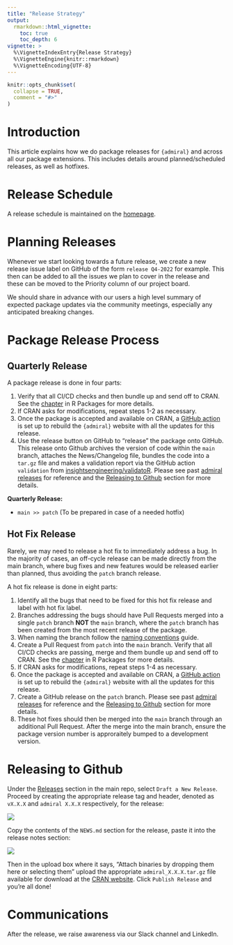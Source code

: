 ```yaml
---
title: "Release Strategy"
output: 
  rmarkdown::html_vignette:
    toc: true
    toc_depth: 6
vignette: >
  %\VignetteIndexEntry{Release Strategy}
  %\VignetteEngine{knitr::rmarkdown}
  %\VignetteEncoding{UTF-8}
---
```


```r
knitr::opts_chunk$set(
  collapse = TRUE,
  comment = "#>"
)
```

# Introduction

This article explains how we do package releases for `{admiral}` and across all our
package extensions. This includes details around planned/scheduled releases, as well
as hotfixes.

# Release Schedule

A release schedule is maintained on the [homepage](https://pharmaverse.github.io/admiral/#release-schedule).

# Planning Releases

Whenever we start looking towards a future release, we create a new release issue
label on GitHub of the form `release Q4-2022` for example. This then can be added
to all the issues we plan to cover in the release and these can be moved to the
Priority column of our project board.

We should share in advance with our users a high level summary of expected package
updates via the community meetings, especially any anticipated breaking changes.

# Package Release Process

## Quarterly Release

A package release is done in four parts:

1) Verify that all CI/CD checks and then bundle up and send off to CRAN. See the [chapter](https://r-pkgs.org/release.html#decide-the-release-type) in R Packages for more details.
1) If CRAN asks for modifications, repeat steps 1-2 as necessary.
1) Once the package is accepted and available on CRAN, a [GitHub action](https://github.com/pharmaverse/admiral/actions/workflows/pages/pages-build-deployment) is set up to rebuild the `{admiral}` website with all the updates for this release.
1) Use the release button on GitHub to "release" the package onto GitHub.  This release onto Github archives the version of code within the `main` branch, attaches the News/Changelog file, bundles the code into a `tar.gz` file and makes a validation report via the GitHub action `validation` from [insightsengineering/validatoR](https://github.com/insightsengineering/thevalidatoR).  Please see past [admiral releases](https://github.com/pharmaverse/admiral/releases) for reference and the [Releasing to Github](release_strategy.html#releasing-to-github) section for more details.

**Quarterly Release:**  

* `main >> patch` (To be prepared in case of a needed hotfix)

## Hot Fix Release

Rarely, we may need to release a hot fix to immediately address a bug. 
In the majority of cases, an off-cycle release can be made directly from the main branch, where bug fixes and new features would be released earlier than planned, thus avoiding the `patch` branch release.

A hot fix release is done in eight parts:

1) Identify all the bugs that need to be fixed for this hot fix release and label with hot fix label.
1) Branches addressing the bugs should have Pull Requests merged into a single `patch` branch **NOT** the `main` branch, where the `patch` branch has been created from the most recent release of the package.
1) When naming the branch follow the [naming conventions](git_usage.html#implementing-an-issue) guide. 
1) Create a Pull Request from `patch` into the `main` branch.  Verify that all CI/CD checks are passing, merge and them bundle up and send off to CRAN. See the [chapter](https://r-pkgs.org/release.html#decide-the-release-type) in R Packages for more details.
1) If CRAN asks for modifications, repeat steps 1-4 as necessary.
1) Once the package is accepted and available on CRAN, a [GitHub action](https://github.com/pharmaverse/admiral/actions/workflows/pages/pages-build-deployment) is set up to rebuild the `{admiral}` website with all the updates for this release.
1) Create a GitHub release on the `patch` branch. Please see past [admiral releases](https://github.com/pharmaverse/admiral/releases) for reference and the [Releasing to Github](release_strategy.html#releasing-to-github) section for more details.
1) These hot fixes should then be merged into the `main` branch through an additional Pull Request. After the merge into the main branch, ensure the package version number is approraitely bumped to a development version. 

# Releasing to Github
Under the [Releases](https://github.com/pharmaverse/admiral/releases) section in the main repo, select `Draft a New Release`. Proceed by creating the appropriate release tag and header, denoted as `vX.X.X` and `admiral X.X.X` respectively, for the release:

![](https://user-images.githubusercontent.com/43018762/228875673-5b6daa64-1909-47c9-bd61-69b810c2f742.png)

Copy the contents of the `NEWS.md` section for the release, paste it into the release notes section:

![](https://user-images.githubusercontent.com/43018762/228875743-d17729fe-9b38-432a-9bb0-5fdc157ec231.png)

Then in the upload box where it says, "Attach binaries by dropping them here or selecting them" upload the appropriate `admiral_X.X.X.tar.gz` file available for download at the  [CRAN website](https://cran.r-project.org/web/packages/admiral/index.html). Click `Publish Release` and you're all done!

# Communications

After the release, we raise awareness via our Slack channel and LinkedIn.
